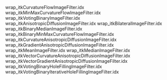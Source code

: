 wrap_itkCurvatureFlowImageFilter.idx
wrap_itkMinMaxCurvatureFlowImageFilter.idx
wrap_itkVotingBinaryImageFilter.idx
wrap_itkAnisotropicDiffusionImageFilter.idx
wrap_itkBilateralImageFilter.idx
wrap_itkBinaryMedianImageFilter.idx
wrap_itkBinaryMinMaxCurvatureFlowImageFilter.idx
wrap_itkCurvatureAnisotropicDiffusionImageFilter.idx
wrap_itkGradientAnisotropicDiffusionImageFilter.idx
wrap_itkMeanImageFilter.idx
wrap_itkMedianImageFilter.idx
wrap_itkVectorCurvatureAnisotropicDiffusionImageFilter.idx
wrap_itkVectorGradientAnisotropicDiffusionImageFilter.idx
wrap_itkVotingBinaryHoleFillingImageFilter.idx
wrap_itkVotingBinaryIterativeHoleFillingImageFilter.idx

